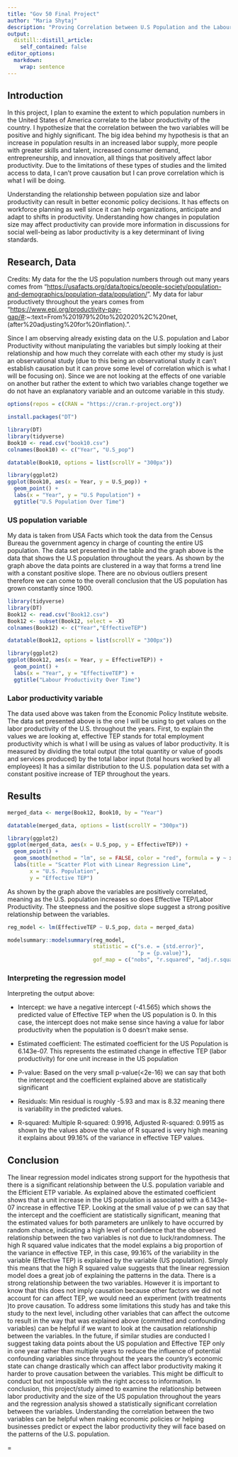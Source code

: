 ```yaml
---
title: "Gov 50 Final Project"
author: "Maria Shytaj"
description: "Proving Correlation between U.S Population and the Labour Productivity of the Country."
output:
  distill::distill_article:
    self_contained: false
editor_options: 
  markdown: 
    wrap: sentence
---
```


## Introduction

In this project, I plan to examine the extent to which population numbers in the United States of America correlate to the labor productivity of the country.
I hypothesize that the correlation between the two variables will be positive and highly significant.
The big idea behind my hypothesis is that an increase in population results in an increased labor supply, more people with greater skills and talent, increased consumer demand, entrepreneurship, and innovation, all things that positively affect labor productivity.
Due to the limitations of these types of studies and the limited access to data, I can't prove causation but I can prove correlation which is what I will be doing.

Understanding the relationship between population size and labor productivity can result in better economic policy decisions.
It has effects on workforce planning as well since it can help organizations, anticipate and adapt to shifts in productivity.
Understanding how changes in population size may affect productivity can provide more information in discussions for social well-being as labor productivity is a key determinant of living standards.

## Research, Data

Credits: My data for the the US population numbers through out many years comes from "<https://usafacts.org/data/topics/people-society/population-and-demographics/population-data/population/>".
My data for labur productivety throughout the years comes from "<https://www.epi.org/productivity-pay-gap/#>:\~:text=From%201979%20to%202020%2C%20net,(after%20adjusting%20for%20inflation).".

Since I am observing already existing data on the U.S. population and Labor Productivity without manipulating the variables but simply looking at their relationship and how much they correlate with each other my study is just an observational study (due to this being an observational study it can't establish causation but it can prove some level of correlation which is what I will be focusing on).
Since we are not looking at the effects of one variable on another but rather the extent to which two variables change together we do not have an explanatory variable and an outcome variable in this study.

```r
options(repos = c(CRAN = "https://cran.r-project.org"))

install.packages("DT")

library(DT)
library(tidyverse)
Book10 <- read.csv("book10.csv")
colnames(Book10) <- c("Year", "U.S_pop")

datatable(Book10, options = list(scrollY = "300px"))
```

```r
library(ggplot2)
ggplot(Book10, aes(x = Year, y = U.S_pop)) +
  geom_point() +
  labs(x = "Year", y = "U.S Population") +
  ggtitle("U.S Population Over Time")

```

### US population variable

My data is taken from USA Facts which took the data from the Census Bureau the government agency in charge of counting the entire US population.
The data set presented in the table and the graph above is the data that shows the U.S population throughout the years.
As shown by the graph above the data points are clustered in a way that forms a trend line with a constant positive slope.
There are no obvious outliers present therefore we can come to the overall conclusion that the US population has grown constantly since 1900.

```r
library(tidyverse)
library(DT)
Book12 <- read.csv("Book12.csv")
Book12 <- subset(Book12, select = -X)
colnames(Book12) <- c("Year","EffectiveTEP")

datatable(Book12, options = list(scrollY = "300px"))
```

```r
library(ggplot2)
ggplot(Book12, aes(x = Year, y = EffectiveTEP)) +
  geom_point() +
  labs(x = "Year", y = "EffectiveTEP") +
  ggtitle("Labour Productivity Over Time")
```

### Labor productivity variable

The data used above was taken from the Economic Policy Institute website.
The data set presented above is the one I will be using to get values on the labor productivity of the U.S. throughout the years.
First, to explain the values we are looking at, effective TEP stands for total employment productivity which is what I will be using as values of labor productivity.
It is measured by dividing the total output (the total quantity or value of goods and services produced) by the total labor input (total hours worked by all employees) It has a similar distribution to the U.S. population data set with a constant positive increase of TEP throughout the years.

## Results

```r
merged_data <- merge(Book12, Book10, by = "Year")

datatable(merged_data, options = list(scrollY = "300px"))
```

```r
library(ggplot2)
ggplot(merged_data, aes(x = U.S_pop, y = EffectiveTEP)) +
  geom_point() + 
  geom_smooth(method = "lm", se = FALSE, color = "red", formula = y ~ x) + 
  labs(title = "Scatter Plot with Linear Regression Line",
       x = "U.S. Population",
       y = "Effective TEP")

```

As shown by the graph above the variables are positively correlated, meaning as the U.S. population increases so does Effective TEP/Labor Productivity.
The steepness and the positive slope suggest a strong positive relationship between the variables.

```r
reg_model <- lm(EffectiveTEP ~ U.S_pop, data = merged_data)

modelsummary::modelsummary(reg_model,
                           statistic = c("s.e. = {std.error}",
                                         "p = {p.value}"),
                           gof_map = c("nobs", "r.squared", "adj.r.squared", "min.residual", "max.residual"))
```

### Interpreting the regression model

Interpreting the output above:

-   Intercept: we have a negative intercept (-41.565) which shows the predicted value of Effective TEP when the US population is 0.
    In this case, the intercept does not make sense since having a value for labor productivity when the population is 0 doesn't make sense.

-   Estimated coefficient: The estimated coefficient for the US Population is 6.143e-07.
    This represents the estimated change in effective TEP (labor productivity) for one unit increase in the US population

-   P-value: Based on the very small p-value(<2e-16) we can say that both the intercept and the coefficient explained above are statistically significant

-   Residuals: Min residual is roughly -5.93 and max is 8.32 meaning there is variability in the predicted values.

-   R-squared: Multiple R-squared: 0.9916, Adjusted R-squared: 0.9915 as shown by the values above the value of R squared is very high meaning it explains about 99.16% of the variance in effective TEP values.

## Conclusion

The linear regression model indicates strong support for the hypothesis that there is a significant relationship between the U.S. population variable and the Efficient ETP variable.
As explained above the estimated coefficient shows that a unit increase in the US population is associated with a 6.143e-07 increase in effective TEP.
Looking at the small value of p we can say that the intercept and the coefficient are statistically significant, meaning that the estimated values for both parameters are unlikely to have occurred by random chance, indicating a high level of confidence that the observed relationship between the two variables is not due to luck/randomness.
The high R squared value indicates that the model explains a big proportion of the variance in effective TEP, in this case, 99.16% of the variability in the variable (Effective TEP) is explained by the variable (US population).
Simply this means that the high R squared value suggests that the linear regression model does a great job of explaining the patterns in the data.
There is a strong relationship between the two variables.
However it is important to know that this does not imply causation because other factors we did not account for can affect TEP, we would need an experiment (with treatments )to prove causation.
To address some limitations this study has and take this study to the next level, including other variables that can affect the outcome to result in the way that was explained above (committed and confounding variables) can be helpful if we want to look at the causation relationship between the variables.
In the future, if similar studies are conducted I suggest taking data points about the US population and Effective TEP only in one year rather than multiple years to reduce the influence of potential confounding variables since throughout the years the country's economic state can change drastically which can affect labor productivity making it harder to prove causation between the variables.
This might be difficult to conduct but not impossible with the right access to information.
In conclusion, this project/study aimed to examine the relationship between labor productivity and the size of the US population throughout the years and the regression analysis showed a statistically significant correlation between the variables.
Understanding the correlation between the two variables can be helpful when making economic policies or helping businesses predict or expect the labor productivity they will face based on the patterns of the U.S. population.

=
